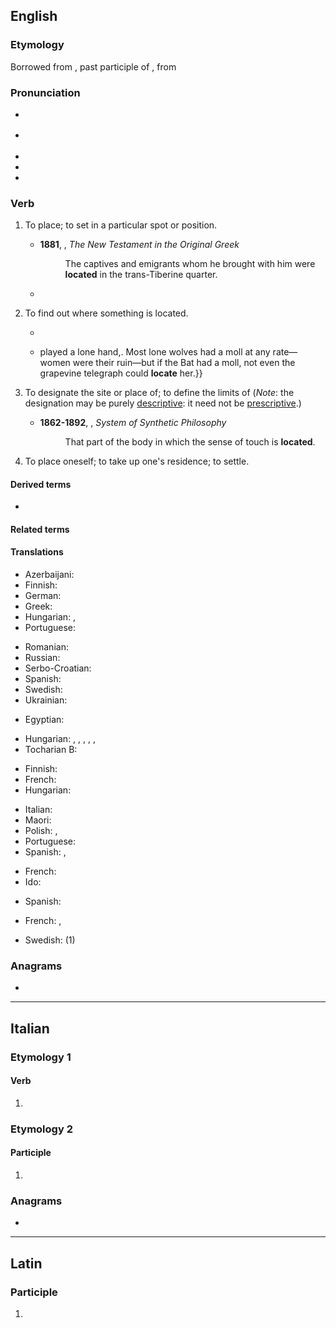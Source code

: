 ==English==

===Etymology===
{{root|en|ine-pro|*stel-}}
Borrowed from {{bor|en|la|locātus}}, past participle of {{m|la|loco||to place}}, from {{m|la|locus||place}}

===Pronunciation===
* {{a|RP}} {{IPA|en|/ləʊˈkeɪt/|/ləˈkeɪt/}}
* {{a|GA}} {{IPA|en|/ˈloʊkeɪt/|/loʊˈkeɪt/}}
* {{audio|en|en-us-locate.ogg|Audio (US)}}
* {{rhymes|en|eɪt}}
* {{hyphenation|en|lo|cate}}

===Verb===
{{en-verb}}

# {{lb|en|transitive}} To place; to set in a particular spot or position.
#* '''1881''', {{w|Brooke Foss Westcott}}, ''The New Testament in the Original Greek''
#*: The captives and emigrants whom he brought with him were '''located''' in the trans-Tiberine quarter.
#* {{quote-journal|en|date=2013-06-22|volume=407|issue=8841|page=68|magazine={{w|The Economist}}| title=[http://www.economist.com/news/finance-and-economics/21579860-g8-pledges-tackle-three-ts-t-time T time]| passage=The ability to shift profits to low-tax countries by '''locating''' intellectual property in them, which is then licensed to related businesses in high-tax countries, is often assumed to be the preserve of high-tech companies.}}
# {{lb|en|transitive}} To find out where something is located.
#* {{quote-journal|en|year=2013|month=May-June|author=Kevin Heng| volume=101| issue=3| page=184| magazine={{w|American Scientist}}| title=[http://www.americanscientist.org/issues/pub/2013/3/why-does-nature-form-exoplanets-easily Why Does Nature Form Exoplanets Easily?]| passage=In the past two years, NASA’s Kepler Space Telescope has '''located''' nearly 3,000 exoplanet candidates ranging from sub-Earth-sized minions to gas giants that dwarf our own Jupiter. Their densities range from that of styrofoam to iron.}}
#* {{RQ:Rinehart Hopwood Bat|I|01|passage=The Bat—they called him the Bat.{{nb...}}. He{{...}}played a lone hand,{{nb...}}. Most lone wolves had a moll at any rate—women were their ruin—but if the Bat had a moll, not even the grapevine telegraph could '''locate''' her.}}
# {{lb|en|transitive}} To designate the site or place of; to define the limits of (''Note'': the designation may be purely [[descriptive]]: it need not be [[prescriptive]].)
#: {{ux|en|The council must '''locate''' the new hospital}}
#: {{ux|en|to '''locate''' a mining claim}}
#: {{ux|en|to '''locate''' (the land granted by) a land warrant}}
#* '''1862-1892''', {{w|Herbert Spencer}}, ''System of Synthetic Philosophy''
#*: That part of the body in which the sense of touch is '''located'''.
# {{lb|en|intransitive|colloquial}} To place oneself; to take up one's residence; to settle.
#: {{rfex|en|intransitive}}

====Derived terms====
* {{l|en|co-locate}}

====Related terms====
{{col4|en
|local
|locus
|locality
|localization
|localize
|location
|locator
}}

====Translations====
{{trans-top|to place; to set in a particular spot or position}}
* Azerbaijani: {{t+|az|yerləşdirmək}}
* Finnish: {{t+|fi|sijoittaa}}
* German: {{t+|de|orten}}
* Greek: {{t+|el|εντοπίζω}}
* Hungarian: {{t+|hu|helyez}}, {{t+|hu|elhelyez}}
* Portuguese: {{t+|pt|localizar}}
{{trans-mid}}
* Romanian: {{t+|ro|poziționa}}
* Russian: {{t+|ru|помести́ть}}
* Serbo-Croatian: {{t+|sh|smjestiti}}
* Spanish: {{t+|es|ubicar}}
* Swedish: {{t+|sv|placera}}
* Ukrainian: {{t|uk|розташо́вувати}}
{{trans-bottom}}

{{trans-top|to learn where something is located}}
* Egyptian: {{t-egy|gmj|h=gm-m}}
{{trans-mid}}
* Hungarian: {{t+|hu|talál}}, {{t+|hu|megtalál}}, {{t+|hu|lel}}, {{t|hu|fellel}}, {{t+|hu|felderít}}, {{t|hu|előkerít}}
* Tocharian B: {{t|txb|kälp-}}
{{trans-bottom}}

{{trans-top|designate the site or place of}}
* Finnish: {{t+|fi|sijoittaa}}
* French: {{t+|fr|localiser}}
* Hungarian: {{t|hu|[[hely|helyét]]/​[[helyzet|helyzetét]]​/​[[hollét|hollétét]] [[megállapít]]ja​/​[[meghatároz]]za}}
{{trans-mid}}
* Italian: {{t+|it|localizzare}}
* Maori: {{t|mi|tautohu pūwāhi}}
* Polish: {{t|pl|namierzać|impf}}, {{t|pl|lokalizować|impf}}
* Portuguese: {{t+|pt|localizar}}
* Spanish: {{t+|es|ubicar}}, {{t+|es|localizar}}
{{trans-bottom}}

{{trans-top|(intransitive) to place oneself; to take up one's residence; to settle}}
* French: {{t+|fr|se poser}}
* Ido: {{t|io|lok-izar}}
{{trans-mid}}
* Spanish: {{t+|es|asentar}} {{qualifier|pronominal}}
{{trans-bottom}}

{{checktrans-top}}
* French: {{t+check|fr|situer}}, {{t+check|fr|placer}}
{{trans-mid}}
* Swedish: {{t+check|sv|placera}} (1)
{{trans-bottom}}

===Anagrams===
* {{anagrams|en|a=acelot|Alecto|acetol|coleta}}

----

==Italian==

===Etymology 1===

====Verb====
{{head|it|verb form}}

# {{inflection of|it|locare||2|p|pres|indc|;|2|p|impr}}

===Etymology 2===

====Participle====
{{head|it|past participle form|g=f-p}}

# {{feminine plural of|it|locato}}

===Anagrams===
* {{anagrams|it|a=acelot|celato|colate|cotale}}

----

==Latin==

===Participle===
{{la-part-form|locāte}}

# {{inflection of|la|locātus||voc|m|s}}